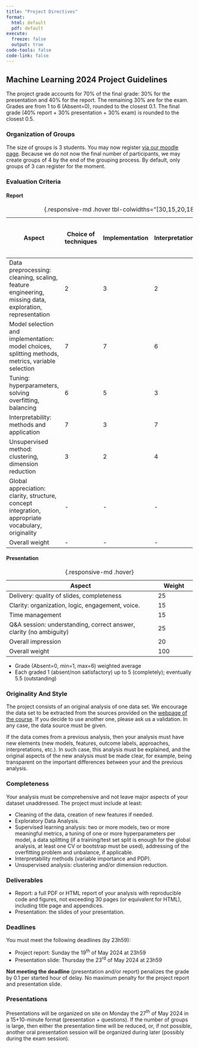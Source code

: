 ```yaml
---
title: "Project Directives"
format: 
  html: default
  pdf: default
execute: 
  freeze: false
  output: true
code-tools: false
code-link: false
---
```


<!-- ::: {.callout-important}
## ATTENTION
🏗 *This section is still under development (to be updated soon)* 🏗
::: -->

## Machine Learning 2024 Project Guidelines

The project grade accounts for 70% of the final grade: 30% for the presentation and 40% for the report. The remaining 30% are for the exam. Grades are from 1 to 6 (Absent=0), rounded to the closest 0.1. The final grade (40% report + 30% presentation + 30% exam) is rounded to the closest 0.5.

### Organization of Groups

The size of groups is 3 students. You may now register [via our moodle page](https://moodle.unil.ch/mod/choicegroup/view.php?id=1023777). Because we do not now the final number of participants, we may create groups of 4 by the end of the grouping process. By default, only groups of 3 can register for the moment.

### Evaluation Criteria

::: panel-tabset

#### Report

| Aspect                                                                                                | Choice of techniques | Implementation  | Interpretation  | Reporting quality (texts, graphs, tables) | Weight          |
|-------------------------------------------------------------------------------------------------------|----------------------|-----------------|-----------------|-------------------------------------------|-----------------|
| Data preprocessing: cleaning, scaling, feature engineering, missing data, exploration, representation | 2                    | 3               | 2               | 3                                         | 10              |
| Model selection and implementation: model choices, splitting methods, metrics, variable selection     | 7                    | 7               | 6               | 5                                         | 25              |
| Tuning: hyperparameters, solving overfitting, balancing                                               | 6                    | 5               | 3               | 1                                         | 15              |
| Interpretability: methods and application                                                             | 7                    | 3               | 7               | 3                                         | 20              |
| Unsupervised method: clustering, dimension reduction                                                  | 3                    | 2               | 4               | 1                                         | 10              |
| Global appreciation: clarity, structure, concept integration, appropriate vocabulary, originality     | -                    | -               | -               | -                                         | 20              |
| Overall weight                                                                                        | -                    | -               | -               | -                                         | 100             |

: {.responsive-md .hover tbl-colwidths="[30,15,20,18,20,10]"}

#### Presentation

| Aspect                                                            | Weight          |
|-------------------------------------------------------------------|-----------------|
| Delivery: quality of slides, completeness                         | 25              |
| Clarity: organization, logic, engagement, voice.                  | 15              |
| Time management                                                   | 15              |
| Q&A session: understanding, correct answer, clarity (no ambiguity)| 25              |
| Overall impression                                                | 20              |
| Overall weight                                                    | 100             |

: {.responsive-md .hover}

:::

::: {.callout-note}
- Grade (Absent=0, min=1, max=6) weighted average
- Each graded 1 (absent/non satisfactory) up to 5 (completely); eventually 5.5 (outstanding)
:::

### Originality And Style

The project consists of an original analysis of one data set. We encourage the data set to be extracted from the sources provided on the [webpage of the course](https://do-unil.github.io/mlba/resources/data_sources.html). If you decide to use another one, please ask us a validation. In any case, the data source must be given.

If the data comes from a previous analysis, then your analysis must have new elements (new models, features, outcome labels, approaches, interpretations, etc.). In such case, this analysis must be explained, and the original aspects of the new analysis must be made clear, for example, being transparent on the important differences between your and the previous analysis.

### Completeness

Your analysis must be comprehensive and not leave major aspects of your dataset unaddressed. The project must include at least:

-  Cleaning of the data, creation of new features if needed. 
-  Exploratory Data Analysis. 
-  Supervised learning analysis: two or more models, two or more meaningful metrics, a tuning of one or more hyperparameters per model, a data splitting (if a training/test set split is enough for the global analysis, at least one CV or bootstrap must be used), addressing of the overfitting problem and unbalance, if applicable.
-  Interpretability methods (variable importance and PDP).
- Unsupervised analysis: clustering and/or dimension reduction. 

### Deliverables

-  Report: a full PDF or HTML report of your analysis with reproducible code and figures, not exceeding 30 pages (or equivalent for HTML), including title page and appendices.  
-  Presentation: the slides of your presentation. 

### Deadlines

You must meet the following deadlines (by 23h59): 

<!-- -  Project proposal: DATE TO BE ADDED  -->
<!-- -  Project update: DATE TO BE ADDED -->
-  Project report: Sunday the 19^th^ of May 2024 at 23h59
-  Presentation slide: Thursday the 23^rd^ of May 2024 at 23h59

**Not meeting the deadline** (presentation and/or report) penalizes the grade by 0.1 per started hour of delay. No maximum penalty for the project report and presentation slide.

### Presentations

Presentations will be organized on site on Monday the 27^th^ of May 2024 in a 15+10-minute format (presentation + questions).
If the number of groups is large, then either the presentation time will be reduced, or, if not possible, another oral presentation session will be organized during later (possibly during the exam session).